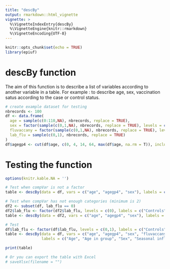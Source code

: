 ```yaml
---
title: "descBy"
output: rmarkdown::html_vignette
vignette: >
  %\VignetteIndexEntry{descBy}
  %\VignetteEngine{knitr::rmarkdown}
  %\VignetteEncoding{UTF-8}
---
```


```r
knitr::opts_chunk$set(echo = TRUE)
library(epiuf)

```

# descBy function

The aim of this function is to describe a list of variables according to another variable in a table.
For example : to describe age, sex, vaccination satus according to the case or control status.


```r
# create example dataset for testing
nbrecords <- 100
df <- data.frame(
  age = sample(c(0:110,NA), nbrecords, replace = TRUE),
  sex = factor(sample(c(0,1,NA), nbrecords, replace = TRUE), levels = c(0,1), labels = c("Female", "Male")),
  fluvaccany = factor(sample(c(0,1,NA), nbrecords, replace = TRUE), levels = c(0,1), labels = c("No", "Yes")),
  lab_flu = sample(c(0,1), nbrecords, replace = TRUE)
)
df$agegp4 <- cut(df$age, c(0, 4, 14, 64, max(df$age, na.rm = T)), include.lowest = TRUE, labels = c("0-4", "5-14", "15-64", "65 +"))

```

# Testing the function

```r
options(knitr.kable.NA = '')

# Test when compVar is not a factor
table <- descBy(data = df, vars = c("age", "agegp4", "sex"), labels = c("Age", "Age in group", "Sex"), compVar = "lab_flu")

# Test when compVar has not enough categories (minimum is 2)
df2 <- subset(df, lab_flu == 0)
df2$lab_flu <- factor(df2$lab_flu, levels = c(0), labels = c("Controls"))
table <- descBy(data = df2, vars = c("age", "agegp4", "sex"), labels = c("Age", "Age in group", "Sex"), compVar = "lab_flu")

# Test
df$lab_flu <- factor(df$lab_flu, levels = c(0,1), labels = c("Controls", "Cases"))
table <- descBy(data = df, vars = c("age", "agegp4", "sex", "fluvaccany"), 
                labels = c("Age", "Age in group", "Sex", "Seasonal influenza vaccination"), compVar = "lab_flu")

print(table)

# Or you can export the table with Excel
# saveXlsx(filename = "")
```

